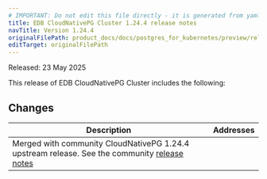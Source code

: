 ```yaml
---
# IMPORTANT: Do not edit this file directly - it is generated from yaml source.
title: EDB CloudNativePG Cluster 1.24.4 release notes
navTitle: Version 1.24.4
originalFilePath: product_docs/docs/postgres_for_kubernetes/preview/rel_notes/src/1.24.4_rel_notes.yml
editTarget: originalFilePath
---
```


Released: 23 May 2025

This release of EDB CloudNativePG Cluster includes the following:

## Changes

<table class="table w-100"><thead><tr><th>Description</th><th width="10%">Addresses</th></tr></thead><tbody>
<tr><td>Merged with community CloudNativePG 1.24.4 upstream release. 
See the community <a href="https://cloudnative-pg.io/documentation/1.24/release_notes/v1.24/">release notes</a>
</td><td></td></tr>
</tbody></table>


